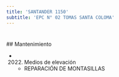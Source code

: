 ```yaml
---
title: 'SANTANDER 1150'
subtitle: 'EPC N° 02 TOMAS SANTA COLOMA'
---
```


#


 ## Mantenimiento

*  (2022) Medios de elevación 
    + REPARACIÓN DE MONTASILLAS



